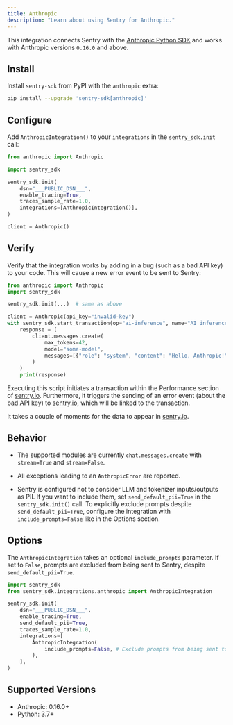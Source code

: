 ```yaml
---
title: Anthropic
description: "Learn about using Sentry for Anthropic."
---
```


This integration connects Sentry with the [Anthropic Python SDK](https://github.com/anthropics/anthropic-sdk-python) and works with Anthropic versions `0.16.0` and above.

## Install

Install `sentry-sdk` from PyPI with the `anthropic` extra:

```bash
pip install --upgrade 'sentry-sdk[anthropic]'
```

## Configure

Add `AnthropicIntegration()` to your `integrations` in the `sentry_sdk.init` call:

```python
from anthropic import Anthropic

import sentry_sdk

sentry_sdk.init(
    dsn="___PUBLIC_DSN___",
    enable_tracing=True,
    traces_sample_rate=1.0,
    integrations=[AnthropicIntegration()],
)

client = Anthropic()
```

## Verify

Verify that the integration works by adding in a bug (such as a bad API key) to your code. This will cause a new error event to be sent to Sentry:

```python
from anthropic import Anthropic
import sentry_sdk

sentry_sdk.init(...)  # same as above

client = Anthropic(api_key="invalid-key")
with sentry_sdk.start_transaction(op="ai-inference", name="AI inference"):
    response = (
        client.messages.create(
            max_tokens=42,
            model="some-model",
            messages=[{"role": "system", "content": "Hello, Anthropic!"}]
        )
    )
    print(response)
```

Executing this script initiates a transaction within the Performance section of [sentry.io](https://sentry.io). Furthermore, it triggers the sending of an error event (about the bad API key) to [sentry.io](https://sentry.io), which will be linked to the transaction.

It takes a couple of moments for the data to appear in [sentry.io](https://sentry.io).

## Behavior

- The supported modules are currently `chat.messages.create` with `stream=True` and `stream=False`.

- All exceptions leading to an `AnthropicError` are reported.

- Sentry is configured not to consider LLM and tokenizer inputs/outputs as PII. If you want to include them, set `send_default_pii=True` in the `sentry_sdk.init()` call. To explicitly exclude prompts despite `send_default_pii=True`, configure the integration with `include_prompts=False` like in the Options section.

## Options

The `AnthropicIntegration` takes an optional `include_prompts` parameter. If set to `False`, prompts are excluded from being sent to Sentry, despite `send_default_pii=True`.

```python
import sentry_sdk
from sentry_sdk.integrations.anthropic import AnthropicIntegration

sentry_sdk.init(
    dsn="___PUBLIC_DSN___",
    enable_tracing=True,
    send_default_pii=True,
    traces_sample_rate=1.0,
    integrations=[
        AnthropicIntegration(
            include_prompts=False, # Exclude prompts from being sent to Sentry, despite send_default_pii=True
        ),
    ],
)
```

## Supported Versions

- Anthropic: 0.16.0+
- Python: 3.7+

